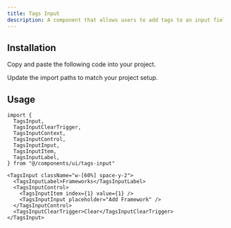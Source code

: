 ```yaml
---
title: Tags Input
description: A component that allows users to add tags to an input field.
---
```


<ComponentPreview name="tags-input" />

## Installation

<ComponentInstall>

<Fragment slot="manual">

<Steps>

<Step>Copy and paste the following code into your project.</Step>

<ComponentSource path="registry/default/ui/tags-input.tsx" />

<Step>Update the import paths to match your project setup.</Step>

</Steps>

</Fragment>

</ComponentInstall>

## Usage

```tsx
import {
  TagsInput,
  TagsInputClearTrigger,
  TagsInputContext,
  TagsInputControl,
  TagsInputInput,
  TagsInputItem,
  TagsInputLabel,
} from "@/components/ui/tags-input"
```

```tsx
<TagsInput className="w-[60%] space-y-2">
  <TagsInputLabel>Frameworks</TagsInputLabel>
  <TagsInputControl>
    <TagsInputItem index={1} value={1} />
    <TagsInputInput placeholder="Add Framework" />
  </TagsInputControl>
  <TagsInputClearTrigger>Clear</TagsInputClearTrigger>
</TagsInput>
```
